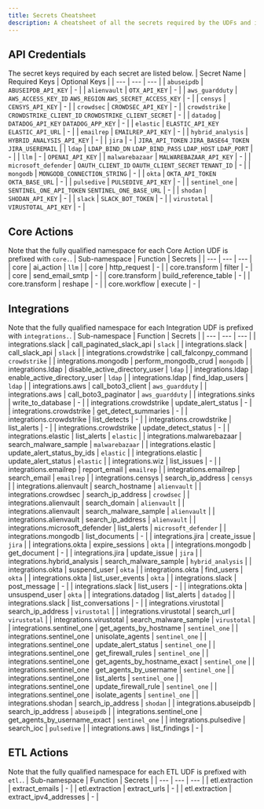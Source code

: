```yaml
---
title: Secrets Cheatsheet
description: A cheatsheet of all the secrets required by the UDFs and integrations.
---
```

## API Credentials
The secret keys required by each secret are listed below.
| Secret Name | Required Keys | Optional Keys |
| --- | --- | --- |
| `abuseipdb` | `ABUSEIPDB_API_KEY` | - |
| `alienvault` | `OTX_API_KEY` | - |
| `aws_guardduty` | `AWS_ACCESS_KEY_ID` `AWS_REGION` `AWS_SECRET_ACCESS_KEY` | - |
| `censys` | `CENSYS_API_KEY` | - |
| `crowdsec` | `CROWDSEC_API_KEY` | - |
| `crowdstrike` | `CROWDSTRIKE_CLIENT_ID` `CROWDSTRIKE_CLIENT_SECRET` | - |
| `datadog` | `DATADOG_API_KEY` `DATADOG_APP_KEY` | - |
| `elastic` | `ELASTIC_API_KEY` `ELASTIC_API_URL` | - |
| `emailrep` | `EMAILREP_API_KEY` | - |
| `hybrid_analysis` | `HYBRID_ANALYSIS_API_KEY` | - |
| `jira` | - | `JIRA_API_TOKEN` `JIRA_BASE64_TOKEN` `JIRA_USEREMAIL` |
| `ldap` | `LDAP_BIND_DN` `LDAP_BIND_PASS` `LDAP_HOST` `LDAP_PORT` | - |
| `llm` | - | `OPENAI_API_KEY` |
| `malwarebazaar` | `MALWAREBAZAAR_API_KEY` | - |
| `microsoft_defender` | `OAUTH_CLIENT_ID` `OAUTH_CLIENT_SECRET` `TENANT_ID` | - |
| `mongodb` | `MONGODB_CONNECTION_STRING` | - |
| `okta` | `OKTA_API_TOKEN` `OKTA_BASE_URL` | - |
| `pulsedive` | `PULSEDIVE_API_KEY` | - |
| `sentinel_one` | `SENTINEL_ONE_API_TOKEN` `SENTINEL_ONE_BASE_URL` | - |
| `shodan` | `SHODAN_API_KEY` | - |
| `slack` | `SLACK_BOT_TOKEN` | - |
| `virustotal` | `VIRUSTOTAL_API_KEY` | - |

## Core Actions
Note that the fully qualified namespace for each Core Action UDF is prefixed with `core.`.
| Sub-namespace | Function | Secrets |
| --- | --- | --- |
| core | ai_action | `llm` |
| core | http_request | - |
| core.transform | filter | - |
| core | send_email_smtp | - |
| core.transform | build_reference_table | - |
| core.transform | reshape | - |
| core.workflow | execute | - |

## Integrations
Note that the fully qualified namespace for each Integration UDF is prefixed with `integrations.`.
| Sub-namespace | Function | Secrets |
| --- | --- | --- |
| integrations.slack | call_paginated_slack_api | `slack` |
| integrations.slack | call_slack_api | `slack` |
| integrations.crowdstrike | call_falconpy_command | `crowdstrike` |
| integrations.mongodb | perform_mongodb_crud | `mongodb` |
| integrations.ldap | disable_active_directory_user | `ldap` |
| integrations.ldap | enable_active_directory_user | `ldap` |
| integrations.ldap | find_ldap_users | `ldap` |
| integrations.aws | call_boto3_client | `aws_guardduty` |
| integrations.aws | call_boto3_paginator | `aws_guardduty` |
| integrations.sinks | write_to_database | - |
| integrations.crowdstrike | update_alert_status | - |
| integrations.crowdstrike | get_detect_summaries | - |
| integrations.crowdstrike | list_detects | - |
| integrations.crowdstrike | list_alerts | - |
| integrations.crowdstrike | update_detect_status | - |
| integrations.elastic | list_alerts | `elastic` |
| integrations.malwarebazaar | search_malware_sample | `malwarebazaar` |
| integrations.elastic | update_alert_status_by_ids | `elastic` |
| integrations.elastic | update_alert_status | `elastic` |
| integrations.wiz | list_issues | - |
| integrations.emailrep | report_email | `emailrep` |
| integrations.emailrep | search_email | `emailrep` |
| integrations.censys | search_ip_address | `censys` |
| integrations.alienvault | search_hostname | `alienvault` |
| integrations.crowdsec | search_ip_address | `crowdsec` |
| integrations.alienvault | search_domain | `alienvault` |
| integrations.alienvault | search_malware_sample | `alienvault` |
| integrations.alienvault | search_ip_address | `alienvault` |
| integrations.microsoft_defender | list_alerts | `microsoft_defender` |
| integrations.mongodb | list_documents | - |
| integrations.jira | create_issue | `jira` |
| integrations.okta | expire_sessions | `okta` |
| integrations.mongodb | get_document | - |
| integrations.jira | update_issue | `jira` |
| integrations.hybrid_analysis | search_malware_sample | `hybrid_analysis` |
| integrations.okta | suspend_user | `okta` |
| integrations.okta | find_users | `okta` |
| integrations.okta | list_user_events | `okta` |
| integrations.slack | post_message | - |
| integrations.slack | list_users | - |
| integrations.okta | unsuspend_user | `okta` |
| integrations.datadog | list_alerts | `datadog` |
| integrations.slack | list_conversations | - |
| integrations.virustotal | search_ip_address | `virustotal` |
| integrations.virustotal | search_url | `virustotal` |
| integrations.virustotal | search_malware_sample | `virustotal` |
| integrations.sentinel_one | get_agents_by_hostname | `sentinel_one` |
| integrations.sentinel_one | unisolate_agents | `sentinel_one` |
| integrations.sentinel_one | update_alert_status | `sentinel_one` |
| integrations.sentinel_one | get_firewall_rules | `sentinel_one` |
| integrations.sentinel_one | get_agents_by_hostname_exact | `sentinel_one` |
| integrations.sentinel_one | get_agents_by_username | `sentinel_one` |
| integrations.sentinel_one | list_alerts | `sentinel_one` |
| integrations.sentinel_one | update_firewall_rule | `sentinel_one` |
| integrations.sentinel_one | isolate_agents | `sentinel_one` |
| integrations.shodan | search_ip_address | `shodan` |
| integrations.abuseipdb | search_ip_address | `abuseipdb` |
| integrations.sentinel_one | get_agents_by_username_exact | `sentinel_one` |
| integrations.pulsedive | search_ioc | `pulsedive` |
| integrations.aws | list_findings | - |

## ETL Actions
Note that the fully qualified namespace for each ETL UDF is prefixed with `etl.`.
| Sub-namespace | Function | Secrets |
| --- | --- | --- |
| etl.extraction | extract_emails | - |
| etl.extraction | extract_urls | - |
| etl.extraction | extract_ipv4_addresses | - |
